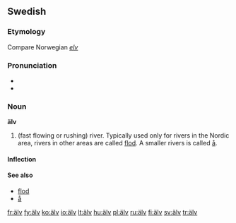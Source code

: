 {{also|alv}}
==Swedish==

===Etymology===
Compare Norwegian ''[[elv]]''

===Pronunciation===
* {{IPA|/ælv/|lang=sv}}
* {{audio|Sv-en älv.ogg|Audio}}

===Noun===
'''älv''' {{c}}

# (fast flowing or rushing) river. Typically used only for rivers in the Nordic area, rivers in other areas are called [[flod]]. A smaller rivers is called [[å]].

====Inflection====
{{sv-noun-reg-ar}}

====See also====
* [[flod]]
* [[å]]

[[fr:älv]]
[[fy:älv]]
[[ko:älv]]
[[io:älv]]
[[lt:älv]]
[[hu:älv]]
[[pl:älv]]
[[ru:älv]]
[[fi:älv]]
[[sv:älv]]
[[tr:älv]]